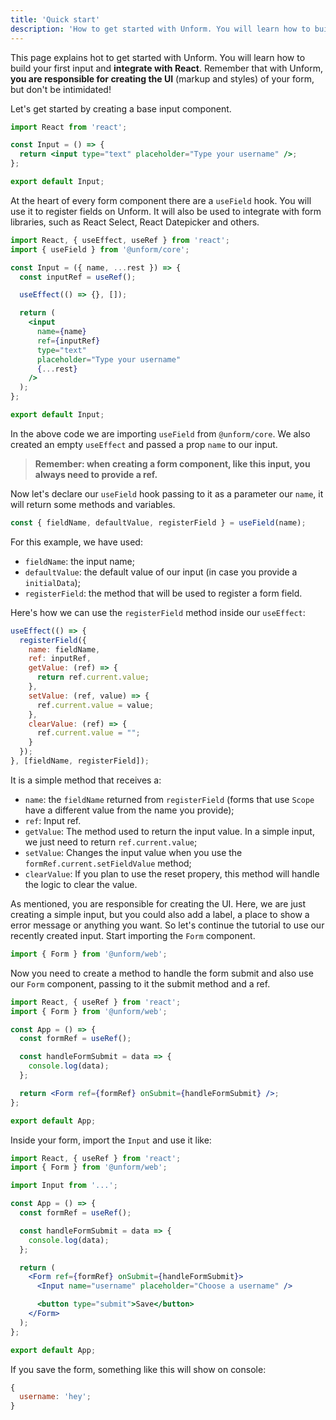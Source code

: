 ```yaml
---
title: 'Quick start'
description: 'How to get started with Unform. You will learn how to build your first input and integrate with React.'
---
```


This page explains hot to get started with Unform. You will learn
how to build your first input and **integrate with React**.
Remember that with Unform, **you are responsible for creating the UI** (markup and styles)
of your form, but don't be intimidated!

Let's get started by creating a base input component.

```jsx lineNumbers
import React from 'react';

const Input = () => {
  return <input type="text" placeholder="Type your username" />;
};

export default Input;
```

At the heart of every form component there are a `useField` hook. You will use it
to register fields on Unform. It will also be used to integrate with form libraries,
such as React Select, React Datepicker and others.

```jsx highlight={2,4-5,7,9-17} lineNumbers
import React, { useEffect, useRef } from 'react';
import { useField } from '@unform/core';

const Input = ({ name, ...rest }) => {
  const inputRef = useRef();

  useEffect(() => {}, []);

  return (
    <input
      name={name}
      ref={inputRef}
      type="text"
      placeholder="Type your username"
      {...rest}
    />
  );
};

export default Input;
```

In the above code we are importing `useField` from `@unform/core`. We also
created an empty `useEffect` and passed a prop `name` to our input.

> **Remember: when creating a form component, like this input, you always need to provide a ref.**

Now let's declare our `useField` hook passing to it as a parameter our `name`,
it will return some methods and variables.

```jsx
const { fieldName, defaultValue, registerField } = useField(name);
```

For this example, we have used:

- `fieldName`: the input name;
- `defaultValue`: the default value of our input (in case you provide a `initialData`);
- `registerField`: the method that will be used to register a form field.

Here's how we can use the `registerField` method inside our `useEffect`:

```jsx
useEffect(() => {
  registerField({
    name: fieldName,
    ref: inputRef,
    getValue: (ref) => {
      return ref.current.value;
    },
    setValue: (ref, value) => {
      ref.current.value = value;
    },
    clearValue: (ref) => {
      ref.current.value = "";
    }
  });
}, [fieldName, registerField]);
```

It is a simple method that receives a:

- `name`: the `fieldName` returned from `registerField` (forms that use `Scope` have a different value from the name you provide);
- `ref`: Input ref.
- `getValue`: The method used to return the input value. In a simple input, we just need to return `ref.current.value`;
- `setValue`: Changes the input value when you use the `formRef.current.setFieldValue` method;
- `clearValue`: If you plan to use the reset propery, this method will handle the logic to clear the value.

As mentioned, you are responsible for creating the UI. Here, we are just creating
a simple input, but you could also add a label, a place to show a error message or anything
you want. So let's continue the tutorial to use our recently created input. Start
importing the `Form` component.

```jsx
import { Form } from '@unform/web';
```

Now you need to create a method to handle the form submit and also use our
`Form` component, passing to it the submit method and a ref.

```jsx lineNumbers
import React, { useRef } from 'react';
import { Form } from '@unform/web';

const App = () => {
  const formRef = useRef();

  const handleFormSubmit = data => {
    console.log(data);
  };

  return <Form ref={formRef} onSubmit={handleFormSubmit} />;
};

export default App;
```

Inside your form, import the `Input` and use it like:

```jsx highlight={4,13-19} lineNumbers
import React, { useRef } from 'react';
import { Form } from '@unform/web';

import Input from '...';

const App = () => {
  const formRef = useRef();

  const handleFormSubmit = data => {
    console.log(data);
  };

  return (
    <Form ref={formRef} onSubmit={handleFormSubmit}>
      <Input name="username" placeholder="Choose a username" />

      <button type="submit">Save</button>
    </Form>
  );
};

export default App;
```

If you save the form, something like this will show on console:

```js
{
  username: 'hey';
}
```
